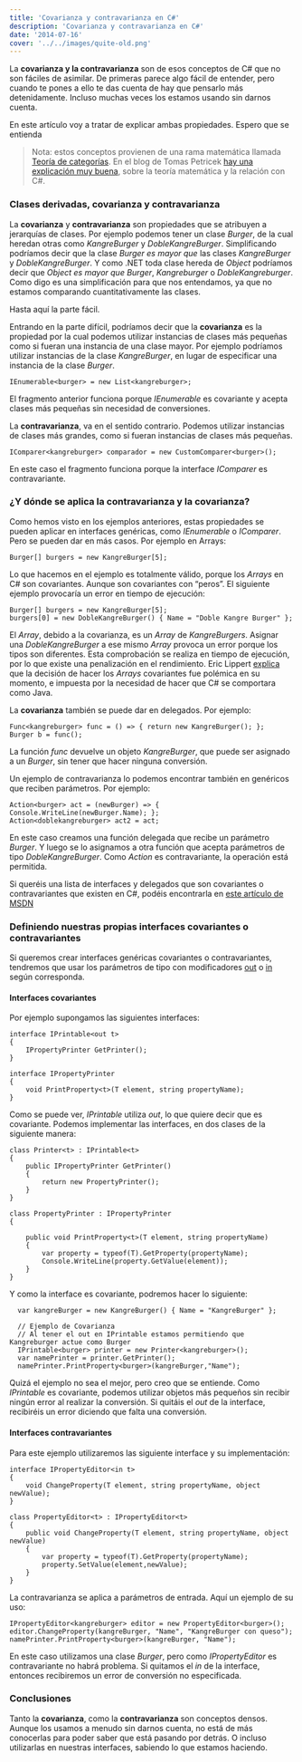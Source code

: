 ```yaml
---
title: 'Covarianza y contravarianza en C#'
description: 'Covarianza y contravarianza en C#'
date: '2014-07-16'
cover: '../../images/quite-old.png'
---
```


<p>La <strong>covarianza y la contravarianza</strong> son de esos conceptos de C# que no son fáciles de asimilar. De primeras parece algo fácil de entender, pero cuando te pones a ello te das cuenta de hay que pensarlo más detenidamente. Incluso muchas veces los estamos usando sin darnos cuenta.</p>

<p>En este artículo voy a tratar de explicar ambas propiedades. Espero que se entienda</p>

<blockquote>
  <p>Nota: estos conceptos provienen de una rama matemática llamada <a href="http://es.wikipedia.org/wiki/Teor%C3%ADa_de_categor%C3%ADas">Teoría de categorías</a>. En el blog de  Tomas Petricek <a href="http://tomasp.net/blog/variance-explained.aspx/">hay una explicación muy buena</a>, sobre la teoría matemática y la relación con C#.</p>
</blockquote>

<h3>Clases derivadas, covarianza y contravarianza</h3>

<p>La <strong>covarianza</strong> y <strong>contravarianza</strong> son propiedades que se atribuyen a jerarquías de clases. Por ejemplo podemos tener un clase <em>Burger</em>, de la cual heredan otras como <em>KangreBurger</em> y <em>DobleKangreBurger</em>. Simplificando podríamos decir que la clase <em>Burger es mayor que</em> las clases <em>KangreBurger</em> y <em>DobleKangreBurger</em>. Y como .NET toda clase hereda de <em>Object</em> podríamos decir que <em>Object es mayor que Burger</em>, <em>Kangreburger</em> o <em>DobleKangreburger</em>. Como digo es una simplificación para que nos entendamos, ya que no estamos comparando cuantitativamente las clases.</p>

<p>Hasta aquí la parte fácil.</p>

<p>Entrando en la parte difícil, podríamos decir que la <strong>covarianza</strong> es la propiedad por la cual podemos utilizar instancias de clases más pequeñas como si fueran una instancia de una clase mayor. Por ejemplo podríamos utilizar instancias de la clase <em>KangreBurger</em>, en lugar de especificar una instancia de la clase <em>Burger</em>.</p>

<pre><code>IEnumerable&lt;burger&gt; = new List&lt;kangreburger&gt;;
</code></pre>

<p>El fragmento anterior funciona porque <em>IEnumerable</em> es covariante y acepta clases más pequeñas sin necesidad de conversiones.</p>

<p>La <strong>contravarianza</strong>, va en el sentido contrario. Podemos utilizar instancias de clases más grandes, como si fueran instancias de clases más pequeñas.</p>

<pre><code>IComparer&lt;kangreburger&gt; comparador = new CustomComparer&lt;burger&gt;();
</code></pre>

<p>En este caso el fragmento funciona porque la interface <em>IComparer</em> es contravariante.</p>

<h3>¿Y dónde se aplica la contravarianza y la covarianza?</h3>

<p>Como hemos visto en los ejemplos anteriores, estas propiedades se pueden aplicar en interfaces genéricas, como <em>IEnumerable</em> o <em>IComparer</em>. Pero se pueden dar en más casos. Por ejemplo en Arrays:</p>

<pre><code>Burger[] burgers = new KangreBurger[5];
</code></pre>

<p>Lo que hacemos en el ejemplo es totalmente válido, porque los <em>Arrays</em> en C# son covariantes. Aunque son covariantes con &ldquo;peros&rdquo;. El siguiente ejemplo provocaría un error en tiempo de ejecución:</p>

<pre><code>Burger[] burgers = new KangreBurger[5];
burgers[0] = new DobleKangreBurger() { Name = "Doble Kangre Burger" };
</code></pre>

<p>El <em>Array</em>, debido a la covarianza, es un <em>Array</em> de <em>KangreBurgers</em>. Asignar una <em>DobleKangreBurger</em> a ese mismo <em>Array</em> provoca un error porque los tipos son diferentes. Esta comprobación se realiza en tiempo de ejecución, por lo que existe una penalización en el rendimiento. Eric Lippert <a href="http://blogs.msdn.com/b/ericlippert/archive/2007/10/17/covariance-and-contravariance-in-c-part-two-array-covariance.aspx">explica</a> que la decisión de hacer los <em>Arrays</em> covariantes fue polémica en su momento, e impuesta por la necesidad de hacer que C# se comportara como Java.</p>

<p>La <strong>covarianza</strong> también se puede dar en delegados. Por ejemplo:</p>

<pre><code>Func&lt;kangreburger&gt; func = () =&gt; { return new KangreBurger(); };
Burger b = func();
</code></pre>

<p>La función <em>func</em> devuelve un objeto <em>KangreBurger</em>, que puede ser asignado a un <em>Burger</em>, sin tener que hacer ninguna conversión.</p>

<p>Un ejemplo de contravarianza lo podemos encontrar también en genéricos que reciben parámetros. Por ejemplo:</p>

<pre><code>Action&lt;burger&gt; act = (newBurger) =&gt; { Console.WriteLine(newBurger.Name); };
Action&lt;doblekangreburger&gt; act2 = act;
</code></pre>

<p>En este caso creamos una función delegada que recibe un parámetro <em>Burger</em>. Y luego se lo asignamos a otra función que acepta parámetros de tipo <em>DobleKangreBurger</em>. Como <em>Action<t></t></em> es contravariante, la operación está permitida.</p>

<p>Si queréis una lista de interfaces y delegados que son covariantes o contravariantes que existen en C#, podéis encontrarla en <a href="http://msdn.microsoft.com/es-es/library/dd799517%28v=vs.110%29.aspx#InterfaceCovariantTypeParameters">este artículo de MSDN</a></p>

<h3>Definiendo nuestras propias interfaces covariantes o contravariantes</h3>

<p>Si queremos crear interfaces genéricas covariantes o contravariantes, tendremos que usar los parámetros de tipo con modificadores <a href="http://msdn.microsoft.com/en-us/library/dd469487.aspx">out</a> o <a href="http://msdn.microsoft.com/en-us/library/dd469484.aspx">in</a> según corresponda.</p>

<h4>Interfaces covariantes</h4>

<p>Por ejemplo supongamos las siguientes interfaces:</p>

<pre><code>interface IPrintable&lt;out t&gt;
{
    IPropertyPrinter GetPrinter();
}

interface IPropertyPrinter 
{
    void PrintProperty&lt;t&gt;(T element, string propertyName);
}
</code></pre>

<p>Como se puede ver, <em>IPrintable</em> utiliza <em>out</em>, lo que quiere decir que es covariante. Podemos implementar las interfaces, en dos clases de la siguiente manera:</p>

<pre><code>class Printer&lt;t&gt; : IPrintable&lt;t&gt;
{
    public IPropertyPrinter GetPrinter()
    {
        return new PropertyPrinter();
    }
}

class PropertyPrinter : IPropertyPrinter 
{

    public void PrintProperty&lt;t&gt;(T element, string propertyName)
    {
        var property = typeof(T).GetProperty(propertyName);
        Console.WriteLine(property.GetValue(element));
    }
}
</code></pre>

<p>Y como la interface es covariante, podremos hacer lo siguiente:</p>

<pre><code>  var kangreBurger = new KangreBurger() { Name = "KangreBurger" };

  // Ejemplo de Covarianza
  // Al tener el out en IPrintable estamos permitiendo que Kangreburger actue como Burger
  IPrintable&lt;burger&gt; printer = new Printer&lt;kangreburger&gt;();
  var namePrinter = printer.GetPrinter();            
  namePrinter.PrintProperty&lt;burger&gt;(kangreBurger,"Name");
</code></pre>

<p>Quizá el ejemplo no sea el mejor, pero creo que se entiende. Como <em>IPrintable</em> es covariante, podemos utilizar objetos más pequeños sin recibir ningún error al realizar la conversión. Si quitáis el <em>out</em> de la interface, recibiréis un error diciendo que falta una conversión.</p>

<h4>Interfaces contravariantes</h4>

<p>Para este ejemplo utilizaremos las siguiente interface y su implementación:</p>

<pre><code>interface IPropertyEditor&lt;in t&gt;
{
    void ChangeProperty(T element, string propertyName, object newValue);
}

class PropertyEditor&lt;t&gt; : IPropertyEditor&lt;t&gt;
{
    public void ChangeProperty(T element, string propertyName, object newValue)
    {
        var property = typeof(T).GetProperty(propertyName);
        property.SetValue(element,newValue);
    }
}
</code></pre>

<p>La contravarianza se aplica a parámetros de entrada. Aquí un ejemplo de su uso:</p>

<pre><code>IPropertyEditor&lt;kangreburger&gt; editor = new PropertyEditor&lt;burger&gt;();
editor.ChangeProperty(kangreBurger, "Name", "KangreBurger con queso");
namePrinter.PrintProperty&lt;burger&gt;(kangreBurger, "Name");
</code></pre>

<p>En este caso utilizamos una clase <em>Burger</em>, pero como <em>IPropertyEditor</em> es contravariante no habrá problema. Si quitamos el <em>in</em> de la interface, entonces recibiremos un error de conversión no especificada.</p>

<h3>Conclusiones</h3>

<p>Tanto la <strong>covarianza</strong>, como la <strong>contravarianza</strong> son conceptos densos. Aunque los usamos a menudo sin darnos cuenta, no está de más conocerlas para poder saber que está pasando por detrás. O incluso utilizarlas en nuestras interfaces, sabiendo lo que estamos haciendo.</p>